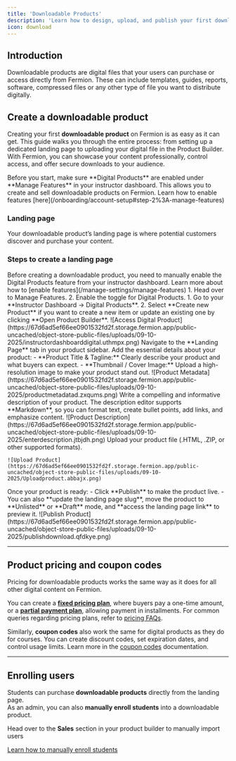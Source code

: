 ```yaml
---
title: 'Downloadable Products'
description: 'Learn how to design, upload, and publish your first downloadable product on Fermion' 
icon: download 
---
```


## Introduction

Downloadable products are digital files that your users can purchase or access directly from Fermion. These can include templates, guides, reports, software, compressed files or any other type of file you want to distribute digitally.

## Create a downloadable product

Creating your first **downloadable product** on Fermion is as easy as it can get. This guide walks you through the entire process: from setting up a dedicated landing page to uploading your digital file in the Product Builder. With Fermion, you can showcase your content professionally, control access, and offer secure downloads to your audience.

<Info>
Before you start, make sure **Digital Products** are enabled under **Manage Features** in your instructor dashboard. This allows you to create and sell downloadable products on Fermion. Learn how to enable features [here](/onboarding/account-setup#step-2%3A-manage-features)
</Info>

### Landing page

Your downloadable product’s landing page is where potential customers discover and purchase your content. 

### Steps to create a landing page

<Steps>


  <Step title="Enable digital products">
    Before creating a downloadable product, you need to manually enable the Digital Products feature from your instructor dashboard. Learn more about how to [enable features](/manage-settings/manage-features)
    1. Head over to Manage Features.
    2. Enable the toggle for Digital Products.
  </Step>

  <Step title="Navigate to digital products">
    1. Go to your **Instructor Dashboard → Digital Products**.  
    2. Select **Create new Product** if you want to create a new item or update an existing one by clicking **Open Product Builder**.  
![Access Digital Product](https://67d6ad5ef66ee0901532fd2f.storage.fermion.app/public-uncached/object-store-public-files/uploads/09-10-2025/instructordashboarddigital.uthmpx.png) 
  </Step>

  <Step title="Define product metadata">
    Navigate to the **Landing Page** tab in your product sidebar.  
    Add the essential details about your product:
    - **Product Title & Tagline:** Clearly describe your product and what buyers can expect.  
    - **Thumbnail / Cover Image:** Upload a high-resolution image to make your product stand out.  
    ![Product Metadata](https://67d6ad5ef66ee0901532fd2f.storage.fermion.app/public-uncached/object-store-public-files/uploads/09-10-2025/productmetadatad.zxqums.png)
  </Step>

  <Step title="Add product description">
    Write a compelling and informative description of your product.  
    The description editor supports **Markdown**, so you can format text, create bullet points, add links, and emphasize content.  
    ![Product Description](https://67d6ad5ef66ee0901532fd2f.storage.fermion.app/public-uncached/object-store-public-files/uploads/09-10-2025/enterdescription.jtbjdh.png)
  </Step>

  <Step title="Upload product file">
    Upload your product file (.HTML, .ZIP, or other supported formats). 

    ![Upload Product](https://67d6ad5ef66ee0901532fd2f.storage.fermion.app/public-uncached/object-store-public-files/uploads/09-10-2025/Uploadproduct.abbajx.png)

  </Step>

  <Step title="Publish Your product landing page">
    Once your product is ready:
    - Click **Publish** to make the product live.  
    - You can also **update the landing page slug**, move the product to **Unlisted** or **Draft** mode, and **access the landing page link** to preview it.  
    ![Publish Product](https://67d6ad5ef66ee0901532fd2f.storage.fermion.app/public-uncached/object-store-public-files/uploads/09-10-2025/publishdownload.qfdkye.png)

  </Step>

</Steps>

---

## Product pricing and coupon codes

Pricing for downloadable products works the same way as it does for all other digital content on Fermion.  

You can create a **[fixed pricing plan](/setup-pricing/fixed-pricing-plan)**, where buyers pay a one-time amount, or a **[partial payment plan](/setup-pricing/setup-emi)**, allowing payment in installments. For common queries regarding pricing plans, refer to [pricing FAQs](/setup-pricing/common-faqs).  

Similarly, **coupon codes** also work the same for digital products as they do for courses. You can create discount codes, set expiration dates, and control usage limits. Learn more in the [coupon codes](/setup-pricing/add-coupon-codes) documentation.

---

## Enrolling users

Students can purchase **downloadable products** directly from the landing page.  
As an admin, you can also **manually enroll students** into a downloadable product.

Head over to the **Sales** section in your product builder to manually import users

[Learn how to manually enroll students](/digital-products/enroll-students)
